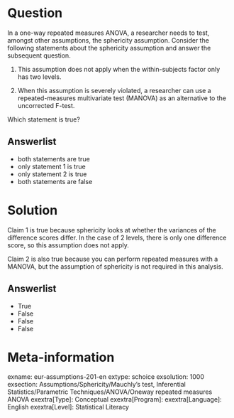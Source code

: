 Question
========
In a one-way repeated measures ANOVA, a researcher needs to test, amongst other assumptions, the sphericity assumption. Consider the following statements about the sphericity assumption and answer the subsequent question. 

1. This assumption does not apply when the within-subjects factor only has two levels. 

2. When this assumption is severely violated, a researcher can use a repeated-measures multivariate test (MANOVA) as an alternative to the uncorrected F-test. 

Which statement is true?

Answerlist
----------
* both statements are true
* only statement 1 is true
* only statement 2 is true
* both statements are false


Solution
========
Claim 1 is true because sphericity looks at whether the variances of the difference scores differ. In the case of 2 levels, there is only one difference score, so this assumption does not apply.

Claim 2 is also true because you can perform repeated measures with a MANOVA, but the assumption of sphericity is not required in this analysis.

Answerlist
----------
* True
* False
* False
* False


Meta-information
================
exname: eur-assumptions-201-en
extype: schoice
exsolution: 1000
exsection: Assumptions/Sphericity/Mauchly's test, Inferential Statistics/Parametric Techniques/ANOVA/Oneway repeated measures ANOVA
exextra[Type]: Conceptual
exextra[Program]: 
exextra[Language]: English
exextra[Level]: Statistical Literacy
